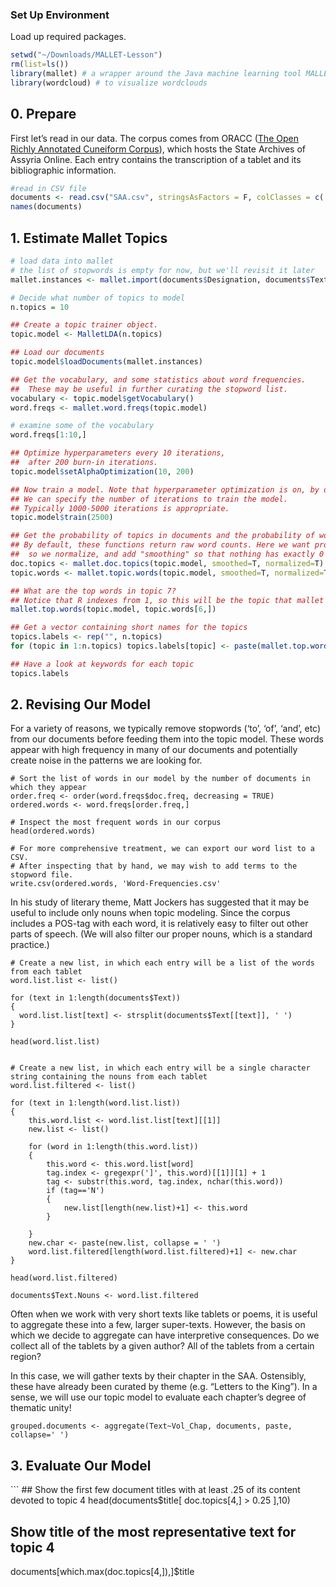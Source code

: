 ### Set Up Environment

Load up required packages.

```r
setwd("~/Downloads/MALLET-Lesson")
rm(list=ls())
library(mallet) # a wrapper around the Java machine learning tool MALLET
library(wordcloud) # to visualize wordclouds
```

## 0. Prepare

First let's read in our data. The corpus comes from ORACC ([The Open Richly Annotated Cuneiform Corpus](http://oracc.museum.upenn.edu)), which hosts the State Archives of Assyria Online. Each entry contains the transcription of a tablet and its bibliographic information.

```r
#read in CSV file
documents <- read.csv("SAA.csv", stringsAsFactors = F, colClasses = c('Vol_Chap'='character'))
names(documents)
```

## 1. Estimate Mallet Topics

```r

# load data into mallet
# the list of stopwords is empty for now, but we'll revisit it later
mallet.instances <- mallet.import(documents$Designation, documents$Text, "Data/stoplist.csv", FALSE, token.regexp="[\\p{L}']+")

# Decide what number of topics to model
n.topics = 10

## Create a topic trainer object.
topic.model <- MalletLDA(n.topics)

## Load our documents
topic.model$loadDocuments(mallet.instances)

## Get the vocabulary, and some statistics about word frequencies.
##  These may be useful in further curating the stopword list.
vocabulary <- topic.model$getVocabulary()
word.freqs <- mallet.word.freqs(topic.model)

# examine some of the vocabulary
word.freqs[1:10,]

## Optimize hyperparameters every 10 iterations, 
##  after 200 burn-in iterations.
topic.model$setAlphaOptimization(10, 200)

## Now train a model. Note that hyperparameter optimization is on, by default.
## We can specify the number of iterations to train the model.
## Typically 1000-5000 iterations is appropriate.
topic.model$train(2500)

## Get the probability of topics in documents and the probability of words in topics.
## By default, these functions return raw word counts. Here we want probabilities, 
##  so we normalize, and add "smoothing" so that nothing has exactly 0 probability.
doc.topics <- mallet.doc.topics(topic.model, smoothed=T, normalized=T)
topic.words <- mallet.topic.words(topic.model, smoothed=T, normalized=T)

## What are the top words in topic 7?
## Notice that R indexes from 1, so this will be the topic that mallet called topic 6.
mallet.top.words(topic.model, topic.words[6,])

## Get a vector containing short names for the topics
topics.labels <- rep("", n.topics)
for (topic in 1:n.topics) topics.labels[topic] <- paste(mallet.top.words(topic.model, topic.words[topic,], num.top.words=5)$words, collapse=" ")

## Have a look at keywords for each topic
topics.labels
```

## 2. Revising Our Model

For a variety of reasons, we typically remove stopwords ('to', 'of', 'and', etc) from our documents before feeding them into the topic model. These words appear with high frequency in many of our documents and potentially create noise in the patterns we are looking for.

```
# Sort the list of words in our model by the number of documents in which they appear
order.freq <- order(word.freqs$doc.freq, decreasing = TRUE)
ordered.words <- word.freqs[order.freq,]

# Inspect the most frequent words in our corpus
head(ordered.words)

# For more comprehensive treatment, we can export our word list to a CSV.
# After inspecting that by hand, we may wish to add terms to the stopword file.
write.csv(ordered.words, 'Word-Frequencies.csv'
```

In his study of literary theme, Matt Jockers has suggested that it may be useful to include only nouns when topic modeling. Since the corpus includes a POS-tag with each word, it is relatively easy to filter out other parts of speech. (We will also filter our proper nouns, which is a standard practice.)

```
# Create a new list, in which each entry will be a list of the words from each tablet
word.list.list <- list()

for (text in 1:length(documents$Text))
{
  word.list.list[text] <- strsplit(documents$Text[[text]], ' ')
}

head(word.list.list)


# Create a new list, in which each entry will be a single character string containing the nouns from each tablet
word.list.filtered <- list()

for (text in 1:length(word.list.list))
{
    this.word.list <- word.list.list[text][[1]]
    new.list <- list()
    
    for (word in 1:length(this.word.list))
    {
        this.word <- this.word.list[word]
        tag.index <- gregexpr(']', this.word)[[1]][1] + 1
        tag <- substr(this.word, tag.index, nchar(this.word))
        if (tag=='N')
        {
            new.list[length(new.list)+1] <- this.word
        }
	
    }
    new.char <- paste(new.list, collapse = ' ')
    word.list.filtered[length(word.list.filtered)+1] <- new.char
}

head(word.list.filtered)

documents$Text.Nouns <- word.list.filtered
```

Often when we work with very short texts like tablets or poems, it is useful to aggregate these into a few, larger super-texts. However, the basis on which we decide to aggregate can have interpretive consequences. Do we collect all of the tablets by a given author? All of the tablets from a certain region? 

In this case, we will gather texts by their chapter in the SAA. Ostensibly, these have already been curated by theme (e.g. "Letters to the King"). In a sense, we will use our topic model to evaluate each chapter's degree of thematic unity!

```
grouped.documents <- aggregate(Text~Vol_Chap, documents, paste, collapse=' ')
```

## 3. Evaluate Our Model

```
## Show the first few document titles with at least .25 of its content devoted to topic 4
head(documents$title[ doc.topics[4,] > 0.25 ],10)

## Show title of the most representative text for topic 4
documents[which.max(doc.topics[4,]),]$title
